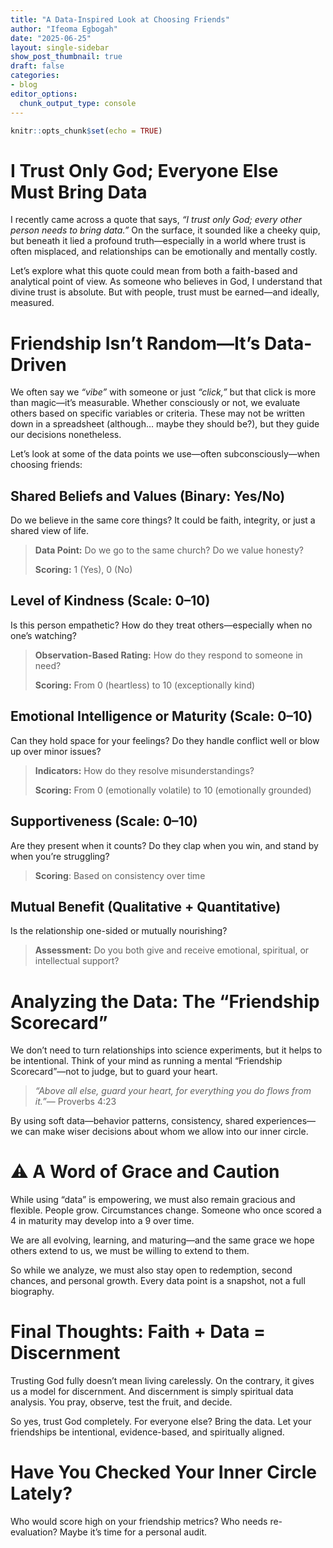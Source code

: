 ```yaml
---
title: "A Data-Inspired Look at Choosing Friends"
author: "Ifeoma Egbogah"
date: "2025-06-25"
layout: single-sidebar
show_post_thumbnail: true
draft: false
categories:
- blog
editor_options: 
  chunk_output_type: console
---
```


```r
knitr::opts_chunk$set(echo = TRUE)
```

# I Trust Only God; Everyone Else Must Bring Data

I recently came across a quote that says, *"I trust only God; every other person needs to bring data."* On the surface, it sounded like a cheeky quip, but beneath it lied a profound truth—especially in a world where trust is often misplaced, and relationships can be emotionally and mentally costly.

Let’s explore what this quote could mean from both a faith-based and analytical point of view. As someone who believes in God, I understand that divine trust is absolute. But with people, trust must be earned—and ideally, measured.

# Friendship Isn't Random—It's Data-Driven

We often say we *“vibe”* with someone or just *“click,”* but that click is more than magic—it’s measurable. Whether consciously or not, we evaluate others based on specific variables or criteria. These may not be written down in a spreadsheet (although… maybe they should be?), but they guide our decisions nonetheless.

Let’s look at some of the data points we use—often subconsciously—when choosing friends:

## Shared Beliefs and Values (Binary: Yes/No)

Do we believe in the same core things? It could be faith, integrity, or just a shared view of life.

> **Data Point:** Do we go to the same church? Do we value honesty? 
>
>**Scoring:** 1 (Yes), 0 (No)

## Level of Kindness (Scale: 0–10)

Is this person empathetic? How do they treat others—especially when no one's watching?

> **Observation-Based Rating:** How do they respond to someone in need?
>
> **Scoring:** From 0 (heartless) to 10 (exceptionally kind)

## Emotional Intelligence or Maturity (Scale: 0–10)

Can they hold space for your feelings? Do they handle conflict well or blow up over minor issues?

> **Indicators:** How do they resolve misunderstandings?
>
> **Scoring:** From 0 (emotionally volatile) to 10 (emotionally grounded)

## Supportiveness (Scale: 0–10)

Are they present when it counts? Do they clap when you win, and stand by when you’re struggling?

> **Scoring**: Based on consistency over time

## Mutual Benefit (Qualitative + Quantitative)

Is the relationship one-sided or mutually nourishing?

> **Assessment:** Do you both give and receive emotional, spiritual, or intellectual support?

# Analyzing the Data: The “Friendship Scorecard”

We don't need to turn relationships into science experiments, but it helps to be intentional. Think of your mind as running a mental "Friendship Scorecard"—not to judge, but to guard your heart.

> *“Above all else, guard your heart, for everything you do flows from it.”*— Proverbs 4:23

By using soft data—behavior patterns, consistency, shared experiences—we can make wiser decisions about whom we allow into our inner circle.

# ⚠️ A Word of Grace and Caution

While using “data” is empowering, we must also remain gracious and flexible. People grow. Circumstances change. Someone who once scored a 4 in maturity may develop into a 9 over time.

We are all evolving, learning, and maturing—and the same grace we hope others extend to us, we must be willing to extend to them.

So while we analyze, we must also stay open to redemption, second chances, and personal growth. Every data point is a snapshot, not a full biography.

# Final Thoughts: Faith + Data = Discernment

Trusting God fully doesn't mean living carelessly. On the contrary, it gives us a model for discernment. And discernment is simply spiritual data analysis. You pray, observe, test the fruit, and decide.

So yes, trust God completely. For everyone else? Bring the data. Let your friendships be intentional, evidence-based, and spiritually aligned.

# Have You Checked Your Inner Circle Lately?

Who would score high on your friendship metrics? 
Who needs re-evaluation? 
Maybe it’s time for a personal audit.
